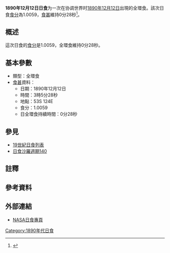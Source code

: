 {{Infobox Solar eclipse
| Year        = 1890
| Month       = 12
| Day         = 12
| Type        = 全環食
| Image       = SE1890Dec12H.gif
| Image size  = 200px
| Image intro = 1890年12月12日全環食路徑圖
  <!--   日食資料   -->
| Gamma       = -0.5016
| Mag         = 1.0059
| Saros       = [[日食沙羅週期140|140]]
| Saros total = 
| Saros seq   = 
  <!--     食甚     -->
| Duration    = 0分28秒
| Location    = 
| Coords      = 
| Width       = 24公里
  <!--   開始時間   -->
| Partial     = 
| Start type  = 
| Centre      = 
| Greatest    = 03:05:28
  <!--     倒數     -->
| hour        = 03
| minute      = 05
| second      = 28
| Duration_s  = 
}}
'''1890年12月12日日食'''为一次在协调世界时[[1890年|1890年]][[12月12日|12月12日]]出現的全環食。該次日食[[食分|食分]]為1.0059，[[食甚|食甚]]維持0分28秒<ref name="nasa_catalog_list">{{cite web |url=http://eclipse.gsfc.nasa.gov/SEcat5/SE1801-1900.html |title=Catalog of Solar Eclipses: 1801 to 1900 |language=en |publisher=[[NASA|NASA]] |accessdate=2009-07-26 |archiveurl=https://web.archive.org/web/20150112204733/http://eclipse.gsfc.nasa.gov/SEcat5/SE1801-1900.html |archivedate=2015-01-12 |deadurl=no }}</ref>。

== 概述 ==
這次日食的[[食分|食分]]是1.0059，全環食維持0分28秒。

== 基本參數 ==
{{NoteUTC}}
* 類型：全環食
*[[食甚|食甚]]資料：
** 日期：1890年12月12日
** 時間：3時5分28秒 
** 地點：53S 124E
** 食分：1.0059
** 日全環食持續時間：0分28秒

== 參見 ==
{{日食主題}}
* [[19世紀日食列表|19世紀日食列表]]
* [[日食沙羅週期140|日食沙羅週期140]]

== 註釋 ==
{{NoteFoot}}

== 參考資料 ==
{{reflist}}

== 外部連結 ==
* [http://eclipse.gsfc.nasa.gov/solar.html NASA日食專頁]{{Wayback|url=http://eclipse.gsfc.nasa.gov/solar.html |date=20190108200537 }}{{en icon}}

{{日食}}

[[Category:1890年代日食|Category:1890年代日食]]


{{Eclipse-stub}}